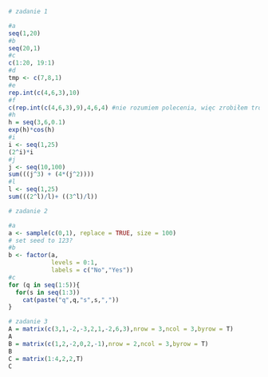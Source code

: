 ```r
# zadanie 1

#a
seq(1,20)
#b
seq(20,1)
#c
c(1:20, 19:1)
#d
tmp <- c(7,8,1)
#e
rep.int(c(4,6,3),10)
#f
c(rep.int(c(4,6,3),9),4,6,4) #nie rozumiem polecenia, więc zrobiłem troche opatologicznie
#h
h = seq(3,6,0.1)
exp(h)*cos(h)
#i
i <- seq(1,25)
(2^i)*i
#j
j <- seq(10,100)
sum(((j^3) + (4*(j^2))))
#l
l <- seq(1,25)
sum(((2^l)/l)+ ((3^l)/l))
```


```r
# zadanie 2

#a
a <- sample(c(0,1), replace = TRUE, size = 100)
# set seed to 123?
#b
b <- factor(a,
            levels = 0:1,
            labels = c("No","Yes"))
#c
for (q in seq(1:5)){
  for(s in seq(1:3))
    cat(paste("q",q,"s",s,","))
}
```


```r
# zadanie 3
A = matrix(c(3,1,-2,-3,2,1,-2,6,3),nrow = 3,ncol = 3,byrow = T)
A
B = matrix(c(1,2,-2,0,2,-1),nrow = 2,ncol = 3,byrow = T)
B
C = matrix(1:4,2,2,T)
C
```

